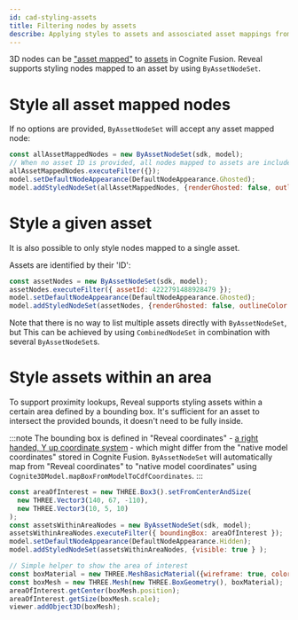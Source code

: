 ```yaml
---
id: cad-styling-assets
title: Filtering nodes by assets
describe: Applying styles to assets and assosciated asset mappings from Cognite Fusion
---
```



3D nodes can be ["asset mapped"](https://docs.cognite.com/api/v1/#tag/3D-Asset-Mapping) to
[assets](https://docs.cognite.com/dev/concepts/resource_types/assets.html) in Cognite Fusion.
Reveal supports styling nodes mapped to an asset by using `ByAssetNodeSet`.

<DemoWrapper name="Cognite3DViewerDemo" />

# Style all asset mapped nodes

If no options are provided, `ByAssetNodeSet` will accept any asset mapped node:

```js runnable
const allAssetMappedNodes = new ByAssetNodeSet(sdk, model);
// When no asset ID is provided, all nodes mapped to assets are included
allAssetMappedNodes.executeFilter({});
model.setDefaultNodeAppearance(DefaultNodeAppearance.Ghosted);
model.addStyledNodeSet(allAssetMappedNodes, {renderGhosted: false, outlineColor: NodeOutlineColor.Cyan } );
```

# Style a given asset

It is also possible to only style nodes mapped to a single asset.

Assets are identified by their 'ID':

```js runnable
const assetNodes = new ByAssetNodeSet(sdk, model);
assetNodes.executeFilter({ assetId: 4222791488928479 });
model.setDefaultNodeAppearance(DefaultNodeAppearance.Ghosted);
model.addStyledNodeSet(assetNodes, {renderGhosted: false, outlineColor: NodeOutlineColor.Cyan } );
```

Note that there is no way to list multiple assets directly with `ByAssetNodeSet`, but This
can be achieved by using `CombinedNodeSet` in combination with several `ByAssetNodeSet`s.

# Style assets within an area

To support proximity lookups, Reveal supports styling assets within a certain area defined by a bounding box. It's
sufficient for an asset to intersect the provided bounds, it doesn't need to be fully inside.

:::note
The bounding box is defined in "Reveal coordinates" - 
[a right handed, Y up coordinate system](https://www.youtube.com/watch?v=TGbMzoJqV7c) - which might differ 
from the "native model coordinates" stored in Cognite Fusion. `ByAssetNodeSet` will automatically map from 
"Reveal coordinates" to "native model coordinates" using `Cognite3DModel.mapBoxFromModelToCdfCoordinates`.
:::

```js runnable
const areaOfInterest = new THREE.Box3().setFromCenterAndSize(
  new THREE.Vector3(140, 67, -110),
  new THREE.Vector3(10, 5, 10)
);
const assetsWithinAreaNodes = new ByAssetNodeSet(sdk, model);
assetsWithinAreaNodes.executeFilter({ boundingBox: areaOfInterest });
model.setDefaultNodeAppearance(DefaultNodeAppearance.Hidden);
model.addStyledNodeSet(assetsWithinAreaNodes, {visible: true } );

// Simple helper to show the area of interest
const boxMaterial = new THREE.MeshBasicMaterial({wireframe: true, color: 0xffff00 });
const boxMesh = new THREE.Mesh(new THREE.BoxGeometry(), boxMaterial);
areaOfInterest.getCenter(boxMesh.position);
areaOfInterest.getSize(boxMesh.scale);
viewer.addObject3D(boxMesh);
```
